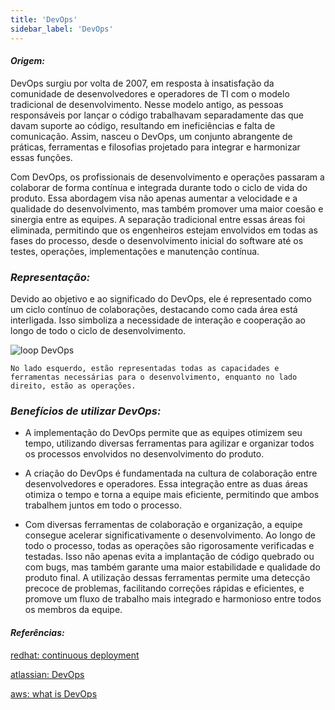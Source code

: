---
title: 'DevOps'
sidebar_label: 'DevOps'
---

#### *Origem:*


DevOps surgiu por volta de 2007, em resposta à insatisfação da comunidade de desenvolvedores e operadores de TI com o modelo tradicional de desenvolvimento. Nesse modelo antigo, as pessoas responsáveis por lançar o código trabalhavam separadamente das que davam suporte ao código, resultando em ineficiências e falta de comunicação. Assim, nasceu o DevOps, um conjunto abrangente de práticas, ferramentas e filosofias projetado para integrar e harmonizar essas funções.

Com DevOps, os profissionais de desenvolvimento e operações passaram a colaborar de forma contínua e integrada durante todo o ciclo de vida do produto. Essa abordagem visa não apenas aumentar a velocidade e a qualidade do desenvolvimento, mas também promover uma maior coesão e sinergia entre as equipes. A separação tradicional entre essas áreas foi eliminada, permitindo que os engenheiros estejam envolvidos em todas as fases do processo, desde o desenvolvimento inicial do software até os testes, operações, implementações e manutenção contínua.

### *Representação:*

Devido ao objetivo e ao significado do DevOps, ele é representado como um ciclo contínuo de colaborações, destacando como cada área está interligada. Isso simboliza a necessidade de interação e cooperação ao longo de todo o ciclo de desenvolvimento.

![loop DevOps](./img/loop.png)

`No lado esquerdo, estão representadas todas as capacidades e ferramentas necessárias para o desenvolvimento, enquanto no lado direito, estão as operações.`

### *Benefícios de utilizar DevOps:*

 - A implementação do DevOps permite que as equipes otimizem seu tempo, utilizando diversas ferramentas para agilizar e organizar todos os processos envolvidos no desenvolvimento do produto.

 - A criação do DevOps é fundamentada na cultura de colaboração entre desenvolvedores e operadores. Essa integração entre as duas áreas otimiza o tempo e torna a equipe mais eficiente, permitindo que ambos trabalhem juntos em todo o processo.

- Com diversas ferramentas de colaboração e organização, a equipe consegue acelerar significativamente o desenvolvimento. Ao longo de todo o processo, todas as operações são rigorosamente verificadas e testadas. Isso não apenas evita a implantação de código quebrado ou com bugs, mas também garante uma maior estabilidade e qualidade do produto final. A utilização dessas ferramentas permite uma detecção precoce de problemas, facilitando correções rápidas e eficientes, e promove um fluxo de trabalho mais integrado e harmonioso entre todos os membros da equipe.



#### *Referências:*

[redhat: continuous deployment](https://www.redhat.com/en/topics/devops#continuous-deployment)

[atlassian: DevOps](https://www.atlassian.com/devops#:~:text=DevOps%20is%20a%20set%20of,and%20collaboration%2C%20and%20technology%20automation.)

[aws: what is DevOps](https://aws.amazon.com/pt/devops/what-is-devops/)












